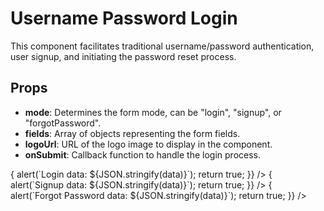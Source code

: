 
<Meta title="Username Password Authentication" component={UsernamePasswordAuthPage} />

# Username Password Login

This component facilitates traditional username/password authentication, user signup, and initiating the password reset process.

## Props

- **mode**: Determines the form mode, can be "login", "signup", or "forgotPassword".
- **fields**: Array of objects representing the form fields.
- **logoUrl**: URL of the logo image to display in the component.
- **onSubmit**: Callback function to handle the login process.

<Canvas>
  <Story name="Login Mode">
    <UsernamePasswordAuthPage
      mode="login"
      fields={[{ label: 'Username', type: 'text' }, { label: 'Password', type: 'password' }]}
      logoUrl="https://via.placeholder.com/150"
      onSubmit={(data) => { alert(`Login data: ${JSON.stringify(data)}`); return true; }}
    />
  </Story>
</Canvas>

<Canvas>
  <Story name="Signup Mode">
    <UsernamePasswordAuthPage
      mode="signup"
      fields={[{ label: 'Username', type: 'text' }, { label: 'Password', type: 'password' }, { label: 'Email', type: 'email' }]}
      logoUrl="https://via.placeholder.com/150"
      onSubmit={(data) => { alert(`Signup data: ${JSON.stringify(data)}`); return true; }}
    />
  </Story>
</Canvas>

<Canvas>
  <Story name="Forgot Password Mode">
    <UsernamePasswordAuthPage
      mode="forgotPassword"
      fields={[{ label: 'Email', type: 'email' }]}
      logoUrl="https://via.placeholder.com/150"
      onSubmit={(data) => { alert(`Forgot Password data: ${JSON.stringify(data)}`); return true; }}
    />
  </Story>
</Canvas>
